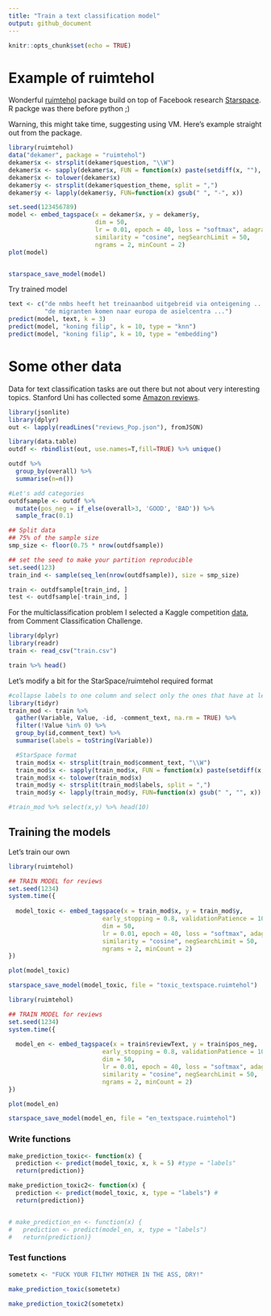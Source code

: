 ```yaml
---
title: "Train a text classification model"
output: github_document
---
```


```r
knitr::opts_chunk$set(echo = TRUE)
```

# Example of ruimtehol

Wonderful [ruimtehol](https://github.com/bnosac/ruimtehol) package build on top of Facebook research [Starspace](https://github.com/facebookresearch/StarSpace). R packge was there before python ;)

Warning, this might take time, suggesting using VM. Here's example straight out from the package. 
```r
library(ruimtehol)
data("dekamer", package = "ruimtehol")
dekamer$x <- strsplit(dekamer$question, "\\W")
dekamer$x <- sapply(dekamer$x, FUN = function(x) paste(setdiff(x, ""), collapse = " "))
dekamer$x <- tolower(dekamer$x)
dekamer$y <- strsplit(dekamer$question_theme, split = ",")
dekamer$y <- lapply(dekamer$y, FUN=function(x) gsub(" ", "-", x))

set.seed(123456789)
model <- embed_tagspace(x = dekamer$x, y = dekamer$y,
                        dim = 50, 
                        lr = 0.01, epoch = 40, loss = "softmax", adagrad = TRUE, 
                        similarity = "cosine", negSearchLimit = 50,
                        ngrams = 2, minCount = 2)
plot(model)                        


starspace_save_model(model)
```
Try trained model
```r
            
text <- c("de nmbs heeft het treinaanbod uitgebreid via onteigening ...",
          "de migranten komen naar europa de asielcentra ...")                   
predict(model, text, k = 3)  
predict(model, "koning filip", k = 10, type = "knn")
predict(model, "koning filip", k = 10, type = "embedding")
```


# Some other data
Data for text classification tasks are out there but not about very interesting topics. Stanford Uni has collected some [Amazon reviews](http://snap.stanford.edu/data/amazon/productGraph/categoryFiles/). 
```r
library(jsonlite)
library(dplyr)
out <- lapply(readLines("reviews_Pop.json"), fromJSON)

library(data.table)
outdf <- rbindlist(out, use.names=T,fill=TRUE) %>% unique()

outdf %>% 
  group_by(overall) %>% 
  summarise(n=n())

```

```r
#Let's add categories
outdfsample <- outdf %>% 
  mutate(pos_neg = if_else(overall>3, 'GOOD', 'BAD')) %>% 
  sample_frac(0.1)

## Split data
## 75% of the sample size
smp_size <- floor(0.75 * nrow(outdfsample))

## set the seed to make your partition reproducible
set.seed(123)
train_ind <- sample(seq_len(nrow(outdfsample)), size = smp_size)

train <- outdfsample[train_ind, ]
test <- outdfsample[-train_ind, ]

```


For the multiclassification problem I selected a Kaggle competition [data](https://www.kaggle.com/jhoward/nb-svm-strong-linear-baseline/data), from Comment Classification Challenge. 
```r
library(dplyr)
library(readr)
train <- read_csv("train.csv")

train %>% head()

```
Let's modify a bit for the StarSpace/ruimtehol required format
```r
#collapse labels to one column and select only the ones that have at least one label
library(tidyr)
train_mod <- train %>%
  gather(Variable, Value, -id, -comment_text, na.rm = TRUE) %>%
  filter(!Value %in% 0) %>%
  group_by(id,comment_text) %>%
  summarise(labels = toString(Variable))

  #StarSpace format
  train_mod$x <- strsplit(train_mod$comment_text, "\\W")
  train_mod$x <- sapply(train_mod$x, FUN = function(x) paste(setdiff(x, ""), collapse = " "))
  train_mod$x <- tolower(train_mod$x)
  train_mod$y <- strsplit(train_mod$labels, split = ",")
  train_mod$y <- lapply(train_mod$y, FUN=function(x) gsub(" ", "", x))

#train_mod %>% select(x,y) %>% head(10)
```

## Training the models
Let's train our own
```r
library(ruimtehol)

## TRAIN MODEL for reviews
set.seed(1234)
system.time({
  
  model_toxic <- embed_tagspace(x = train_mod$x, y = train_mod$y,
                          early_stopping = 0.8, validationPatience = 10,
                          dim = 50,
                          lr = 0.01, epoch = 40, loss = "softmax", adagrad = TRUE,
                          similarity = "cosine", negSearchLimit = 50,
                          ngrams = 2, minCount = 2)
})

plot(model_toxic)

starspace_save_model(model_toxic, file = "toxic_textspace.ruimtehol")
```

```r
library(ruimtehol)

## TRAIN MODEL for reviews
set.seed(1234)
system.time({
  
  model_en <- embed_tagspace(x = train$reviewText, y = train$pos_neg,
                          early_stopping = 0.8, validationPatience = 10,
                          dim = 50,
                          lr = 0.01, epoch = 40, loss = "softmax", adagrad = TRUE,
                          similarity = "cosine", negSearchLimit = 50,
                          ngrams = 2, minCount = 2)
})

plot(model_en)

starspace_save_model(model_en, file = "en_textspace.ruimtehol")
```


### Write functions
```r

make_prediction_toxic<- function(x) {
  prediction <- predict(model_toxic, x, k = 5) #type = "labels"
  return(prediction)}

make_prediction_toxic2<- function(x) {
  prediction <- predict(model_toxic, x, type = "labels") #
  return(prediction)}


# make_prediction_en <- function(x) {
#   prediction <- predict(model_en, x, type = "labels")
#   return(prediction)}


```

### Test functions
```r
sometetx <- "FUCK YOUR FILTHY MOTHER IN THE ASS, DRY!"

make_prediction_toxic(sometetx)

make_prediction_toxic2(sometetx)

```
